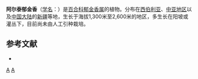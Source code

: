 {{Speciesbox 
| genus = Tulipa
| species = altaica
| authority = Pall. ex Spreng.
}}

'''阿尔泰郁金香'''（[[学名|学名]]：{{lang|la|''Tulipa altaica''}}）是[[百合科|百合科]][[郁金香属|郁金香属]]的植物。分布在[[西伯利亚|西伯利亚]]、[[中亚地区|中亚地区]]以及[[中国大陆|中国大陆]]的[[新疆|新疆]]等地，生长于海拔1,300米至2,600米的地区，多生长在阳坡或灌丛下，目前尚未由人工引种栽培。

== 参考文献 ==
<div class="references-small">
* {{cite web| url =http://www.bioinfo.cn/db05/KmzwSpecies.php?action=view&id=12486| title =阿尔泰郁金香| work =《中国高等植物数据库全库》| publisher =中国科学院微生物研究所| author =昆明植物研究所| accessdate =2009-02-24| deadurl =yes| archiveurl =https://web.archive.org/web/20160305022708/http://www.bioinfo.cn/db05/KmzwSpecies.php?action=view&id=12486| archivedate =2016-03-05}}
</div>
{{Taxonbar|from=Q2459466}}

[[Category:郁金香属|A]]
[[Category:新疆植物|A]]